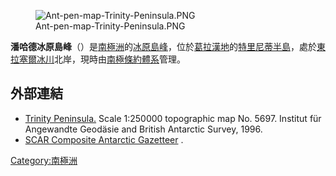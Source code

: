 [[Image:Ant-pen-map-Trinity-Peninsula.PNG|thumb]]

'''潘哈德冰原島峰'''（{{lang-en|Panhard Nunatak}}）是[[南極洲|南極洲]]的[[冰原島峰|冰原島峰]]，位於[[葛拉漢地|葛拉漢地]]的[[特里尼蒂半島|特里尼蒂半島]]，處於[[東拉塞爾冰川|東拉塞爾冰川]]北岸，現時由[[南極條約體系|南極條約體系]]管理。

==外部連結==
* [https://web.archive.org/web/20131002100340/http://www.bkg.bund.de/nn_193194/DE/Bundesamt/Downloads/Kostenlose-Karten/Antarktis-Karten/Satellitenbildkarten/Scale250/Daten/Trinity-Peninsula%2CtemplateId%3Draw%2Cproperty%3DpublicationFile.pdf/Trinity-Peninsula.pdf Trinity Peninsula.] Scale 1:250000 topographic map No. 5697. Institut für Angewandte Geodäsie and British Antarctic Survey, 1996.
* [http://data.aad.gov.au/aadc/gaz/scar/ SCAR Composite Antarctic Gazetteer] {{WebCite|url=https://www.webcitation.org/5ug2CfC7m?url=http://data.aad.gov.au/aadc/gaz/scar/ |date=20101202140255 |dateformat=iso }}.

{{coord|63|42|S|58|17|W|display=title}}

{{DEFAULTSORT:Panhard Nunatak}}
[[Category:南極洲|Category:南極洲]]


{{TrinityPeninsula-geo-stub}}